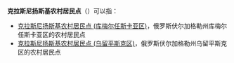 '''克拉斯尼扬斯基农村居民点'''（{{lang-ru|Краснянское сельское поселение}}）可以指：
* [[克拉斯尼扬斯基农村居民点_(库梅尔任斯卡亚区)|克拉斯尼扬斯基农村居民点 (库梅尔任斯卡亚区)]]，俄罗斯伏尔加格勒州库梅尔任斯卡亚区的农村居民点
* [[克拉斯尼扬斯基农村居民点_(乌留平斯克区)|克拉斯尼扬斯基农村居民点 (乌留平斯克区)]]，俄罗斯伏尔加格勒州乌留平斯克区的农村居民点

{{disambig|cat=俄语译名消歧义}}